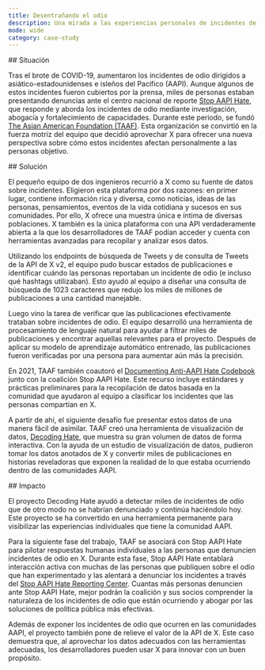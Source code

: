 ```yaml
---
title: Desentrañando el odio
description: Una mirada a las experiencias personales de incidentes de odio durante la COVID-19
mode: wide
category: case-study
---
```


<div id="situation">
  ## Situación
</div>

Tras el brote de COVID-19, aumentaron los incidentes de odio dirigidos a asiático-estadounidenses e isleños del Pacífico (AAPI). Aunque algunos de estos incidentes fueron cubiertos por la prensa, miles de personas estaban presentando denuncias ante el centro nacional de reporte [Stop AAPI Hate](https://stopaapihate.org/), que responde y aborda los incidentes de odio mediante investigación, abogacía y fortalecimiento de capacidades. Durante este periodo, se fundó [The Asian American Foundation (TAAF)](https://www.taaf.org/). Esta organización se convirtió en la fuerza motriz del equipo que decidió aprovechar X para ofrecer una nueva perspectiva sobre cómo estos incidentes afectan personalmente a las personas objetivo.

<div id="solution">
  ## Solución
</div>

El pequeño equipo de dos ingenieros recurrió a X como su fuente de datos sobre incidentes. Eligieron esta plataforma por dos razones: en primer lugar, contiene información rica y diversa, como noticias, ideas de las personas, pensamientos, eventos de la vida cotidiana y sucesos en sus comunidades. Por ello, X ofrece una muestra única e íntima de diversas poblaciones. X también es la única plataforma con una API verdaderamente abierta a la que los desarrolladores de TAAF podían acceder y cuenta con herramientas avanzadas para recopilar y analizar esos datos. 

Utilizando los endpoints de búsqueda de Tweets y de consulta de Tweets de la API de X v2, el equipo pudo buscar estados de publicaciones e identificar cuándo las personas reportaban un incidente de odio (e incluso qué hashtags utilizaban). Esto ayudó al equipo a diseñar una consulta de búsqueda de 1023 caracteres que redujo los miles de millones de publicaciones a una cantidad manejable. 

Luego vino la tarea de verificar que las publicaciones efectivamente trataban sobre incidentes de odio. El equipo desarrolló una herramienta de procesamiento de lenguaje natural para ayudar a filtrar miles de publicaciones y encontrar aquellas relevantes para el proyecto. Después de aplicar su modelo de aprendizaje automático entrenado, las publicaciones fueron verificadas por una persona para aumentar aún más la precisión. 

En 2021, TAAF también coautoró el [Documenting Anti-AAPI Hate Codebook](https://stopaapihate.org/wp-content/uploads/2021/12/SAH-x-TAAF-Codebook-FINAL-2021-08-19.pdf) junto con la coalición Stop AAPI Hate. Este recurso incluye estándares y prácticas preliminares para la recopilación de datos basada en la comunidad que ayudaron al equipo a clasificar los incidentes que las personas compartían en X. 

A partir de ahí, el siguiente desafío fue presentar estos datos de una manera fácil de asimilar. TAAF creó una herramienta de visualización de datos, [Decoding Hate](https://decodinghate.taaf.org/), que muestra su gran volumen de datos de forma interactiva. Con la ayuda de un estudio de visualización de datos, pudieron tomar los datos anotados de X y convertir miles de publicaciones en historias reveladoras que exponen la realidad de lo que estaba ocurriendo dentro de las comunidades AAPI.

<div id="impact">
  ## Impacto
</div>

El proyecto Decoding Hate ayudó a detectar miles de incidentes de odio que de otro modo no se habrían denunciado y continúa haciéndolo hoy. Este proyecto se ha convertido en una herramienta permanente para visibilizar las experiencias individuales que tiene la comunidad AAPI.

Para la siguiente fase del trabajo, TAAF se asociará con Stop AAPI Hate para pilotar respuestas humanas individuales a las personas que denuncien incidentes de odio en X. Durante esta fase, Stop AAPI Hate entablará interacción activa con muchas de las personas que publiquen sobre el odio que han experimentado y las alentará a denunciar los incidentes a través del [Stop AAPI Hate Reporting Center](https://stopaapihate.org/). Cuantas más personas denuncien ante Stop AAPI Hate, mejor podrán la coalición y sus socios comprender la naturaleza de los incidentes de odio que están ocurriendo y abogar por las soluciones de política pública más efectivas. 

Además de exponer los incidentes de odio que ocurren en las comunidades AAPI, el proyecto también pone de relieve el valor de la API de X. Este caso demuestra que, al aprovechar los datos adecuados con las herramientas adecuadas, los desarrolladores pueden usar X para innovar con un buen propósito.